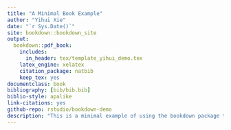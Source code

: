 ```yaml
--- 
title: "A Minimal Book Example"
author: "Yihui Xie"
date: "`r Sys.Date()`"
site: bookdown::bookdown_site
output: 
  bookdown::pdf_book:
    includes:
      in_header: tex/template_yihui_demo.tex
    latex_engine: xelatex
    citation_package: natbib
    keep_tex: yes
documentclass: book
bibliography: [bib/bib.bib]
biblio-style: apalike
link-citations: yes
github-repo: rstudio/bookdown-demo
description: "This is a minimal example of using the bookdown package to write a book. The output format for this example is bookdown::gitbook."
---
```

